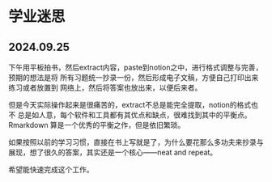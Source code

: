 # 学业迷思

## 2024.09.25

下午用平板拍书，然后extract内容，paste到notion之中，进行格式调整与完善，预期的想法是将
所有习题统一抄录一份，然后形成电子文稿，方便自己打印出来练习或者放置到
网络上，然后将答案也放出来，以便后来者。

但是今天实际操作起来是很痛苦的，extract不总是能完全提取，notion的格式也不
总是如人意，每个软件和工具都有其优点和缺点，很难找到其中的平衡点。Rmarkdown
算是一个优秀的平衡之作，但是依旧繁琐。

如果按照以前的学习习惯，直接在书上写就是了，为什么要花那么多功夫来抄录与
展现，想了很久的答案，其实还是一个核心——neat and repeat。

希望能快速完成这个工作。